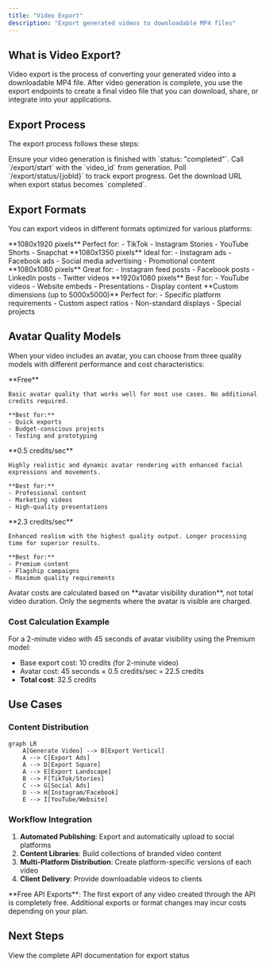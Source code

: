 ```yaml
---
title: "Video Export"
description: "Export generated videos to downloadable MP4 files"
---
```


## What is Video Export?

Video export is the process of converting your generated video into a downloadable MP4 file. After video generation is complete, you use the export endpoints to create a final video file that you can download, share, or integrate into your applications.

## Export Process

The export process follows these steps:

<Steps>
  <Step title="Complete Video Generation">
    Ensure your video generation is finished with `status: "completed"`.
  </Step>
  <Step title="Start Export">
    Call `/export/start` with the `video_id` from generation.
  </Step>
  <Step title="Monitor Progress">
    Poll `/export/status/{jobId}` to track export progress.
  </Step>
  <Step title="Download Video">
    Get the download URL when export status becomes `completed`.
  </Step>
</Steps>

## Export Formats

You can export videos in different formats optimized for various platforms:

<CardGroup cols={2}>
  <Card title="Vertical (9:16)" icon="mobile">
    **1080x1920 pixels**
    Perfect for:
    - TikTok
    - Instagram Stories
    - YouTube Shorts
    - Snapchat
  </Card>
  <Card title="Ads (4:5)" icon="rectangle-vertical">
    **1080x1350 pixels**
    Ideal for:
    - Instagram ads
    - Facebook ads
    - Social media advertising
    - Promotional content
  </Card>
  <Card title="Square (1:1)" icon="square">
    **1080x1080 pixels**
    Great for:
    - Instagram feed posts
    - Facebook posts
    - LinkedIn posts
    - Twitter videos
  </Card>
  <Card title="Landscape (16:9)" icon="desktop">
    **1920x1080 pixels**
    Best for:
    - YouTube videos
    - Website embeds
    - Presentations
    - Display content
  </Card>
  <Card title="Custom" icon="sliders">
    **Custom dimensions (up to 5000x5000)**
    Perfect for:
    - Specific platform requirements
    - Custom aspect ratios
    - Non-standard displays
    - Special projects
  </Card>
</CardGroup>

## Avatar Quality Models

When your video includes an avatar, you can choose from three quality models with different performance and cost characteristics:

<CardGroup cols={3}>
  <Card title="Standard" icon="zap">
    **Free**
    
    Basic avatar quality that works well for most use cases. No additional credits required.
    
    **Best for:**
    - Quick exports
    - Budget-conscious projects
    - Testing and prototyping
  </Card>
  
  <Card title="Premium" icon="gem">
    **0.5 credits/sec**
    
    Highly realistic and dynamic avatar rendering with enhanced facial expressions and movements.
    
    **Best for:**
    - Professional content
    - Marketing videos
    - High-quality presentations
  </Card>
  
  <Card title="Ultra" icon="crown">
    **2.3 credits/sec**
    
    Enhanced realism with the highest quality output. Longer processing time for superior results.
    
    **Best for:**
    - Premium content
    - Flagship campaigns
    - Maximum quality requirements
  </Card>
</CardGroup>

<Note>
Avatar costs are calculated based on **avatar visibility duration**, not total video duration. Only the segments where the avatar is visible are charged.
</Note>

### Cost Calculation Example

For a 2-minute video with 45 seconds of avatar visibility using the Premium model:

- Base export cost: 10 credits (for 2-minute video)
- Avatar cost: 45 seconds × 0.5 credits/sec = 22.5 credits
- **Total cost**: 32.5 credits

## Use Cases

### Content Distribution
```mermaid
graph LR
    A[Generate Video] --> B[Export Vertical]
    A --> C[Export Ads]
    A --> D[Export Square]  
    A --> E[Export Landscape]
    B --> F[TikTok/Stories]
    C --> G[Social Ads]
    D --> H[Instagram/Facebook]
    E --> I[YouTube/Website]
```

### Workflow Integration
1. **Automated Publishing**: Export and automatically upload to social platforms
2. **Content Libraries**: Build collections of branded video content
3. **Multi-Platform Distribution**: Create platform-specific versions of each video
4. **Client Delivery**: Provide downloadable videos to clients

<Tip>
**Free API Exports**: The first export of any video created through the API is completely free. Additional exports or format changes may incur costs depending on your plan.
</Tip>

## Next Steps

<Card title="Export Status API" href="/api-reference/export/status" icon="code">
  View the complete API documentation for export status
</Card>